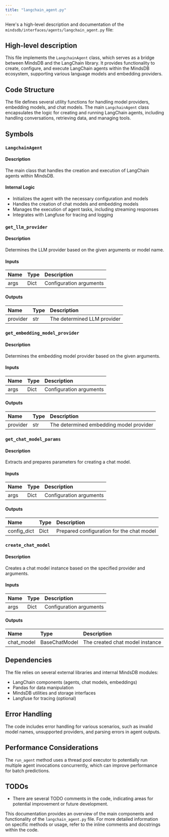 ```yaml
---
title: "langchain_agent.py"
---
```


Here's a high-level description and documentation of the `mindsdb/interfaces/agents/langchain_agent.py` file:

## High-level description

This file implements the `LangchainAgent` class, which serves as a bridge between MindsDB and the LangChain library. It provides functionality to create, configure, and execute LangChain agents within the MindsDB ecosystem, supporting various language models and embedding providers.

## Code Structure

The file defines several utility functions for handling model providers, embedding models, and chat models. The main `LangchainAgent` class encapsulates the logic for creating and running LangChain agents, including handling conversations, retrieving data, and managing tools.

## Symbols

### `LangchainAgent`

#### Description
The main class that handles the creation and execution of LangChain agents within MindsDB.

#### Internal Logic
- Initializes the agent with the necessary configuration and models
- Handles the creation of chat models and embedding models
- Manages the execution of agent tasks, including streaming responses
- Integrates with Langfuse for tracing and logging

### `get_llm_provider`

#### Description
Determines the LLM provider based on the given arguments or model name.

#### Inputs
| Name | Type | Description |
|:-----|:-----|:------------|
| args | Dict | Configuration arguments |

#### Outputs
| Name | Type | Description |
|:-----|:-----|:------------|
| provider | str | The determined LLM provider |

### `get_embedding_model_provider`

#### Description
Determines the embedding model provider based on the given arguments.

#### Inputs
| Name | Type | Description |
|:-----|:-----|:------------|
| args | Dict | Configuration arguments |

#### Outputs
| Name | Type | Description |
|:-----|:-----|:------------|
| provider | str | The determined embedding model provider |

### `get_chat_model_params`

#### Description
Extracts and prepares parameters for creating a chat model.

#### Inputs
| Name | Type | Description |
|:-----|:-----|:------------|
| args | Dict | Configuration arguments |

#### Outputs
| Name | Type | Description |
|:-----|:-----|:------------|
| config_dict | Dict | Prepared configuration for the chat model |

### `create_chat_model`

#### Description
Creates a chat model instance based on the specified provider and arguments.

#### Inputs
| Name | Type | Description |
|:-----|:-----|:------------|
| args | Dict | Configuration arguments |

#### Outputs
| Name | Type | Description |
|:-----|:-----|:------------|
| chat_model | BaseChatModel | The created chat model instance |

## Dependencies

The file relies on several external libraries and internal MindsDB modules:

- LangChain components (agents, chat models, embeddings)
- Pandas for data manipulation
- MindsDB utilities and storage interfaces
- Langfuse for tracing (optional)

## Error Handling

The code includes error handling for various scenarios, such as invalid model names, unsupported providers, and parsing errors in agent outputs.

## Performance Considerations

The `run_agent` method uses a thread pool executor to potentially run multiple agent invocations concurrently, which can improve performance for batch predictions.

## TODOs

- There are several TODO comments in the code, indicating areas for potential improvement or future development.

This documentation provides an overview of the main components and functionality of the `langchain_agent.py` file. For more detailed information on specific methods or usage, refer to the inline comments and docstrings within the code.